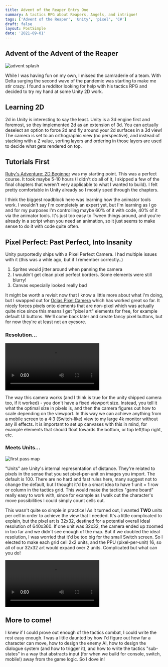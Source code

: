 ```yaml
---
title: Advent of the Reaper Entry One
summary: A tactics RPG about Reapers, Angels, and intrigue!
tags: ['Advent of the Reaper', 'Unity', 'pixel', 'C#']
draft: false
layout: PostSimple
date: '2021-09-01'
---
```


## Advent of the Advent of the Reaper

![advent splash](/static/images/advent/advent-splash.png)

While I was having fun on my own, I missed the camraderie of a team. With Delta surging the second wave of the pandemic was starting to make me stir crazy. I found a redditor looking for help with his tactics RPG and decided to try my hand at some Unity 2D work.

## Learning 2D

2d in Unity is interesting to say the least. Unity is a 3d engine first and foremost, so they implemented 2d as an extension of 3d. You can actually deselect an option to force 2d and fly around your 2d surfaces in a 3d view! The camera is set to an orthographic view (no perspective), and instead of stacking with a Z value, sorting layers and ordering in those layers are used to decide what gets rendered on top.

## Tutorials First

[Ruby's Adventure: 2D Beginner](https://learn.unity.com/project/ruby-s-2d-rpg) was my starting point. This was a perfect course. It took maybe 5-10 hours (I didn't do all of it, I skipped a few of the final chapters that weren't very applicable to what I wanted to build). I felt pretty comfortable in Unity already so I mostly sped through the chapters.

I think the biggest roadblock here was learning how the animator tools work. I wouldn't say I'm completely an expert yet, but I'm learning as I go and for my purposes I'm controlling maybe 60% of it with code, 40% of it via the animator tools. It's just too easy to Tween things around, and you're already in a script when you need an animation, so it just seems to make sense to do it with code quite often.

## Pixel Perfect: Past Perfect, Into Insanity

Unity purportedly ships with a Pixel Perfect Camera. I had multiple issues with it (this was a whle ago, but if I remember correctly..)

1. Sprites would jitter around when panning the camera
2. I wouldn't get clean pixel perfect borders. Some elements were still blurry!
3. Canvas especially looked really bad

It might be worth a revisit now that I know a little more about what I'm doing, but I swapped out for [Ocias Pixel Camera](https://ocias.com/blog/unity-pixel-art-camera/) which has worked great so far. It nicely forces pixels onto elements that are non-pixel which was actually quite nice since this means I get "pixel art" elements for free, for example default UI buttons. We'll come back later and create fancy pixel buttons, but for now they're at least not an eyesore.

### Resolution...

<video controls>
    <source src="/static/videos/advent/scaling.mp4"/>
</video>

The way this camera works (and I think is true for the unity shipped camera too, if it worked) - you don't have a fixed viewport size. Instead, you tell it what the optimal size in pixels is, and then the camera figures out how to scale depending on the viewport. In this way we can achieve anything from a mobile screen to a 4:3 (Switch-like) view to my large 4k monitor without any ill effects. It is important to set up canvases with this in mind, for example elements that should float towards the bottom, or top left/top right, etc.

### Meets Units...

![first pass map](/static/images/advent/first-pass-map.png)

"Units" are Unity's internal representation of distance. They're related to pixels in the sense that you set pixel-per-unit on images you import. The default is 100. There are no hard and fast rules here, many suggest not to change the default, but I thought it'd be a smart idea to have 1 unit = 1 row or column in the tactics grid. This would make the tactics "game board" really easy to work with, since for example as I walk out the character's move possibilities I could simply count cells out.

This wasn't quite so simple in practice! As it turned out, I wanted **TWO** units per cell in order to achieve the view that I needed. It's a little complicated to explain, but the pixel art is 32x32, destined for a potential overall ideal resolution of 640x360. If one unit was 32x32, the camera ended up zoomed in too far and we didn't see enough of the map. But if we doubled the ideal resolution, I was worried that it'd be too big for the small Switch screen. So I elected to make each grid cell 2x2 units, and the PPU (pixel-per-unit) 16, so all of our 32x32 art would expand over 2 units. Complicated but what can you do!

<video controls>
    <source src="/static/videos/advent/grid.mp4"/>
</video>

## More to come!

I knew if I could prove out enough of the tactics combat, I could write the rest easy enough. I was a little daunted by how I'd figure out how far a character can move, how to design the enemy AI, how to design the dialogue system (and how to trigger it), and how to write the tactics "sub-states" in a way that abstracts input (for when we build for console, switch, mobile!) away from the game logic. So I dove in!

